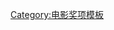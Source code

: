 {{Navbox
| name       = MTV电影奖最佳银幕搭档
| title      = [[MTV影視大獎最佳搭檔|MTV电影奖最佳银幕搭档]]
| state = {{{state|autocollapse}}}
| listclass  = hlist

| group1 = 最佳银幕搭档
| list1      = 
* {{link-en|丹納·卡維|Dana Carvey}}、[[麥克·邁爾斯]]（1992年）
* [[梅尔·吉布森]]、[[丹尼·葛洛佛]]（1993年）
* [[哈里森·福特]]、[[湯米·李·瓊斯]]（1994年）
* [[珊卓·布拉克]]、[[基努·里维斯]]（1995年）
* {{link-en|克里斯·法利|Chris Farley}}、[[大衛·史派德]]（1996年）
* [[尼古拉斯·凯奇]]、[[肖恩·康纳利]]（1997年）
* [[约翰·特拉沃尔塔]]、[[尼古拉斯·凯奇]]（1998年）
* [[成龍]]、[[克里斯·塔克]]（1999年）
* [[麥克·邁爾斯]]、[[威勒·特耶]]（2000年）
* [[馬克·華伯格]]、[[塞思·麦克法兰]]（2013年）
* [[馮·迪索]]、[[保羅·沃克]]（2014年）
* [[柴克·艾弗隆]]、[[戴夫·弗蘭科]]（2015年）
* [[休·傑克曼]]、[[達芙妮·金]]（2017年）

| group2 = 最佳银幕组合
| list2      = 
* [[茱兒·芭莉摩]]、[[卡麥蓉·狄亞兹]]、[[劉玉玲]]（2001年）
* [[馮·迪索]]、[[保羅·沃克]]（2002年）
* [[辛·艾斯丁]]、[[安迪·瑟克斯]]、[[伊莱贾·伍德]]（2003年）
* [[亞當·山德勒]]、[[茱兒·芭莉摩]]（2004年）
* [[琳賽·蘿涵]]、[[瑞秋·麥亞當斯]]、[[萊西·察伯特]]、[[阿曼達·西耶弗里德]]（2005年）
* [[文斯·沃恩]]、[[歐文·威爾森]]（2006年）
* [[芬恩·伍法德]]、[[蘇菲亞·莉莉絲]]、[[傑登·馬泰爾]]、[[傑克·狄倫·葛雷瑟]]、{{tsl|en|Wyatt Oleff|怀亚特·奥莱夫}}、{{tsl|en|Jeremy Ray Taylor|杰里米·雷·泰勒}}、{{tsl|en|Chosen Jacobs|乔森·雅各布}}（2018年）

| group3 = 最佳群体演出
| list3      = 
* [[丹尼尔·拉德克利夫]]、[[魯伯特·葛林]]、[[艾玛·沃森|艾瑪·沃特森]]&[[汤姆·费尔顿]]（2012年）

| group4 = 最佳团队
| list4      = 
* [[汤姆·希德勒斯顿]]、[[蘇菲雅·迪馬蒂諾]]、[[歐文·威爾森]]（2022年）

}}<noinclude>
{{collapsible option}}
[[Category:电影奖项模板]]</noinclude>
